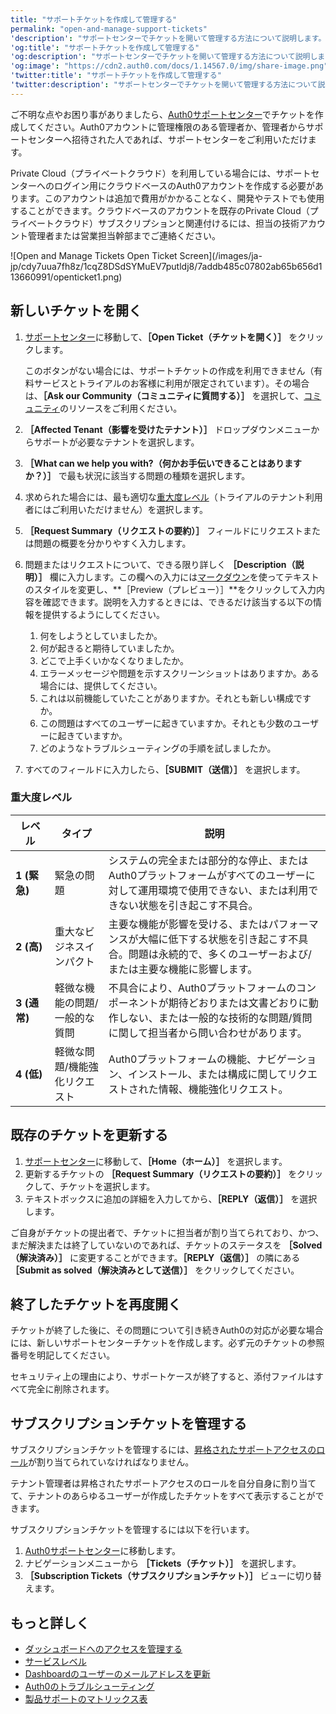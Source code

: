 ---
title: "サポートチケットを作成して管理する"
permalink: "open-and-manage-support-tickets"
'description': "サポートセンターでチケットを開いて管理する方法について説明します。"
'og:title': "サポートチケットを作成して管理する"
'og:description': "サポートセンターでチケットを開いて管理する方法について説明します。"
'og:image': "https://cdn2.auth0.com/docs/1.14567.0/img/share-image.png"
'twitter:title': "サポートチケットを作成して管理する"
'twitter:description': "サポートセンターでチケットを開いて管理する方法について説明します。"
---

ご不明な点やお困り事がありましたら、[Auth0サポートセンター](https://support.auth0.com)でチケットを作成してください。Auth0アカウントに管理権限のある管理者か、管理者からサポートセンターへ招待された人であれば、サポートセンターをご利用いただけます。

Private Cloud（プライベートクラウド）を利用している場合には、サポートセンターへのログイン用にクラウドベースのAuth0アカウントを作成する必要があります。このアカウントは追加で費用がかかることなく、開発やテストでも使用することができます。クラウドベースのアカウントを既存のPrivate Cloud（プライベートクラウド）サブスクリプションと関連付けるには、担当の技術アカウント管理者または営業担当幹部までご連絡ください。

<Frame>![Open and Manage Tickets Open Ticket Screen](/images/ja-jp/cdy7uua7fh8z/1cqZ8DSdSYMuEV7putldj8/7addb485c07802ab65b656d113660991/openticket1.png)</Frame>

## 新しいチケットを開く

1. [サポートセンター](https://support.auth0.com)に移動して、**［Open Ticket（チケットを開く）］** をクリックします。

   <Callout icon="file-lines" color="#0EA5E9" iconType="regular">

   このボタンがない場合には、サポートチケットの作成を利用できません（有料サービスとトライアルのお客様に利用が限定されています）。その場合は、**［Ask our Community（コミュニティに質問する）］** を選択して、[コミュニティ](https://community.auth0.com/)のリソースをご利用ください。

   </Callout>

2. **［Affected Tenant（影響を受けたテナント）］** ドロップダウンメニューからサポートが必要なテナントを選択します。
3. **［What can we help you with?（何かお手伝いできることはありますか？）］** で最も状況に該当する問題の種類を選択します。
4. 求められた場合には、最も適切な[重大度レベル](#severity-levels)（トライアルのテナント利用者にはご利用いただけません）を選択します。
5. **［Request Summary（リクエストの要約）］** フィールドにリクエストまたは問題の概要を分かりやすく入力します。
6. 問題またはリクエストについて、できる限り詳しく **［Description（説明）］** 欄に入力します。この欄への入力には[マークダウン](https://guides.github.com/features/mastering-markdown)を使ってテキストのスタイルを変更し、**［Preview（プレビュー）］**をクリックして入力内容を確認できます。説明を入力するときには、できるだけ該当する以下の情報を提供するようにしてください。

   1. 何をしようとしていましたか。
   2. 何が起きると期待していましたか。
   3. どこで上手くいかなくなりましたか。
   4. エラーメッセージや問題を示すスクリーンショットはありますか。ある場合には、提供してください。
   5. これは以前機能していたことがありますか。それとも新しい構成ですか。
   6. この問題はすべてのユーザーに起きていますか。それとも少数のユーザーに起きていますか。
   7. どのようなトラブルシューティングの手順を試しましたか。
7. すべてのフィールドに入力したら、**［SUBMIT（送信）］** を選択します。

### 重大度レベル

<table class="table"><thead>
<tr>
<th><strong>レベル</strong></th>
<th><strong>タイプ</strong></th>
<th><strong>説明</strong></th>
</tr>
</thead>
<tbody>
<tr>
<td><strong>1 (緊急)</strong></td>
<td>緊急の問題</td>
<td>システムの完全または部分的な停止、またはAuth0プラットフォームがすべてのユーザーに対して運用環境で使用できない、または利用できない状態を引き起こす不具合。</td>
</tr>
<tr>
<td><strong>2 (高)</strong></td>
<td>重大なビジネスインパクト</td>
<td>主要な機能が影響を受ける、またはパフォーマンスが大幅に低下する状態を引き起こす不具合。問題は永続的で、多くのユーザーおよび/または主要な機能に影響します。</td>
</tr>
<tr>
<td><strong>3 (通常)</strong></td>
<td>軽微な機能の問題/一般的な質問</td>
<td>不具合により、Auth0プラットフォームのコンポーネントが期待どおりまたは文書どおりに動作しない、または一般的な技術的な問題/質問に関して担当者から問い合わせがあります。</td>
</tr>
<tr>
<td><strong>4 (低)</strong></td>
<td>軽微な問題/機能強化リクエスト</td>
<td>Auth0プラットフォームの機能、ナビゲーション、インストール、または構成に関してリクエストされた情報、機能強化リクエスト。</td>
</tr>
</tbody>
</table>

## 既存のチケットを更新する

1. [サポートセンター](https://support.auth0.com)に移動して、**［Home（ホーム）］** を選択します。
2. 更新するチケットの **［Request Summary（リクエストの要約）］** をクリックして、チケットを選択します。
3. テキストボックスに追加の詳細を入力してから、**［REPLY（返信）］** を選択します。

ご自身がチケットの提出者で、チケットに担当者が割り当てられており、かつ、まだ解決または終了していないのであれば、チケットのステータスを **［Solved（解決済み）］** に変更することができます。**［REPLY（返信）］** の隣にある **［Submit as solved（解決済みとして送信）］** をクリックしてください。

## 終了したチケットを再度開く

チケットが終了した後に、その問題について引き続きAuth0の対応が必要な場合には、新しいサポートセンターチケットを作成します。必ず元のチケットの参照番号を明記してください。

<Callout icon="file-lines" color="#0EA5E9" iconType="regular">

セキュリティ上の理由により、サポートケースが終了すると、添付ファイルはすべて完全に削除されます。

</Callout>

## サブスクリプションチケットを管理する

<Callout icon="file-lines" color="#0EA5E9" iconType="regular">

サブスクリプションチケットを管理するには、[昇格されたサポートアクセスのロール](/ja-jp/get-started/manage-dashboard-access/feature-access-by-role)が割り当てられていなければなりません。

テナント管理者は昇格されたサポートアクセスのロールを自分自身に割り当てて、テナントのあらゆるユーザーが作成したチケットをすべて表示することができます。

</Callout>

サブスクリプションチケットを管理するには以下を行います。

1. [Auth0サポートセンター](https://support.auth0.com)に移動します。
2. ナビゲーションメニューから **［Tickets（チケット）］** を選択します。
3. **［Subscription Tickets（サブスクリプションチケット）］** ビューに切り替えます。

## もっと詳しく

* [ダッシュボードへのアクセスを管理する](/ja-jp/get-started/manage-dashboard-access)
* [サービスレベル](/ja-jp/troubleshoot/customer-support/services-level-descriptions)
* [Dashboardのユーザーのメールアドレスを更新](/ja-jp/get-started/manage-dashboard-access/update-dashboard-user-email)
* [Auth0のトラブルシューティング](/ja-jp/troubleshoot)
* [製品サポートのマトリックス表](/ja-jp/troubleshoot/customer-support/product-support-matrix)